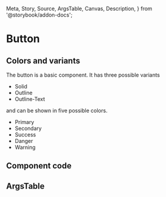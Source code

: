  Meta,
  Story,
  Source,
  ArgsTable,
  Canvas,
  Description,
} from '@storybook/addon-docs';

# Button

## Colors and variants

The button is a basic component. It has three possible variants

- Solid
- Outline
- Outline-Text

 and can be shown in five possible colors.

- Primary
- Secondary
- Success
- Danger
- Warning



## Component code

<Canvas columns={2} withSource="open" withToolbar>
  <Story
     id="components-button--default"
     
   >
   </Story>
</Canvas>


## ArgsTable

<ArgsTable story="." />
